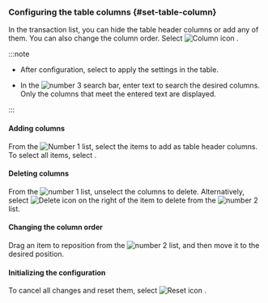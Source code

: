 ### Configuring the table columns {#set-table-column}

In the transaction list, you can hide the table header columns or add any of them. You can also change the column order. Select ![Column icon](/img/ico-column.svg) <Cmdname sid="BTN06441" className="uitext" />.

<ImgLang img="analysis-tx-main-column.png" desc="Column Settings" />

:::note

- After configuration, select <Cmdname sid="BTN06053" className="uitext" /> to apply the settings in the table.

- In the ![number 3](/img/number-03.png) search bar, enter text to search the desired columns. Only the columns that meet the entered text are displayed.

:::

#### Adding columns

From the ![Number 1](/img/number-01.png) list, select the items to add as table header columns. To select all items, select <Cmdname sid="BTN06048" className="uitext" />.

#### Deleting columns

From the ![number 1](/img/number-01.png) list, unselect the columns to delete. Alternatively, select ![Delete icon](/img/ico-remove-white.svg) on the right of the item to delete from the ![number 2](/img/number-02.png) list.

#### Changing the column order

Drag an item to reposition from the ![number 2](/img/number-02.png) list, and then move it to the desired position. 

#### Initializing the configuration

To cancel all changes and reset them, select ![Reset icon](/img/ico-reset.svg) <Cmdname sid="initialized" className="uitext" />.
